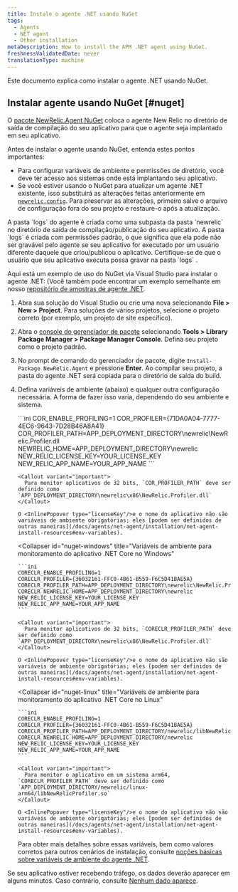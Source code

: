 ```yaml
---
title: Instale o agente .NET usando NuGet
tags:
  - Agents
  - NET agent
  - Other installation
metaDescription: How to install the APM .NET agent using NuGet.
freshnessValidatedDate: never
translationType: machine
---
```


Este documento explica como instalar o agente .NET usando NuGet.

## Instalar agente usando NuGet [#nuget]

O [pacote NewRelic.Agent NuGet](https://www.nuget.org/packages/NewRelic.Agent) coloca o agente New Relic no diretório de saída de compilação do seu aplicativo para que o agente seja implantado em seu aplicativo.

Antes de instalar o agente usando NuGet, entenda estes pontos importantes:

* Para configurar variáveis de ambiente e permissões de diretório, você deve ter acesso aos sistemas onde está implantando seu aplicativo.
* Se você estiver usando o NuGet para atualizar um agente .NET existente, isso substituirá as alterações feitas anteriormente em [`newrelic.config`](/docs/agents/net-agent/configuration/net-agent-configuration). Para preservar as alterações, primeiro salve o arquivo de configuração fora do seu projeto e restaure-o após a atualização.

<Callout variant="important">
  A pasta `logs` do agente é criada como uma subpasta da pasta `newrelic` no diretório de saída de compilação/publicação do seu aplicativo. A pasta `logs` é criada com permissões padrão, o que significa que ela pode não ser gravável pelo agente se seu aplicativo for executado por um usuário diferente daquele que criou/publicou o aplicativo. Certifique-se de que o usuário que seu aplicativo executa possa gravar na pasta `logs` .
</Callout>

Aqui está um exemplo de uso do NuGet via Visual Studio para instalar o agente .NET: (Você também pode encontrar um exemplo semelhante em nosso [repositório de amostras de agente .NET](https://github.com/newrelic/newrelic-dotnet-examples/tree/main/elastic-beanstalk).

1. Abra sua solução do Visual Studio ou crie uma nova selecionando <DoNotTranslate>**File > New > Project**</DoNotTranslate>. Para soluções de vários projetos, selecione o projeto correto (por exemplo, um projeto de site específico).

2. Abra o [console do gerenciador de pacote](https://docs.microsoft.com/en-us/nuget/tools/package-manager-console) selecionando <DoNotTranslate>**Tools > Library Package Manager > Package Manager Console**</DoNotTranslate>. Defina seu projeto como o projeto padrão.

3. No prompt de comando do gerenciador de pacote, digite `Install-Package NewRelic.Agent` e pressione <DoNotTranslate>**Enter**</DoNotTranslate>. Ao compilar seu projeto, a pasta do agente .NET será copiada para o diretório de saída do build.

4. Defina variáveis de ambiente (abaixo) e qualquer outra configuração necessária. A forma de fazer isso varia, dependendo do seu ambiente e sistema.

   <CollapserGroup>
     <Collapser
       id="nuget-framework"
       title="Variáveis de ambiente para monitoramento do aplicativo .NET framework"
     >
       ```ini
       COR_ENABLE_PROFILING=1
       COR_PROFILER={71DA0A04-7777-4EC6-9643-7D28B46A8A41}
       COR_PROFILER_PATH=APP_DEPLOYMENT_DIRECTORY\newrelic\NewRelic.Profiler.dll
       NEWRELIC_HOME=APP_DEPLOYMENT_DIRECTORY\newrelic
       NEW_RELIC_LICENSE_KEY=YOUR_LICENSE_KEY
       NEW_RELIC_APP_NAME=YOUR_APP_NAME
       ```

       <Callout variant="important">
         Para monitor aplicativos de 32 bits, `COR_PROFILER_PATH` deve ser definido como `APP_DEPLOYMENT_DIRECTORY\newrelic\x86\NewRelic.Profiler.dll`
       </Callout>

       O <InlinePopover type="licenseKey"/>e o nome do aplicativo não são variáveis de ambiente obrigatórias; eles [podem ser definidos de outras maneiras](/docs/agents/net-agent/installation/net-agent-install-resources#env-variables).
     </Collapser>

     <Collapser
       id="nuget-windows"
       title="Variáveis de ambiente para monitoramento do aplicativo .NET Core no Windows"
     >
       ```ini
       CORECLR_ENABLE_PROFILING=1
       CORECLR_PROFILER={36032161-FFC0-4B61-B559-F6C5D41BAE5A}
       CORECLR_PROFILER_PATH=APP_DEPLOYMENT_DIRECTORY\newrelic\NewRelic.Profiler.dll
       CORECLR_NEWRELIC_HOME=APP_DEPLOYMENT_DIRECTORY\newrelic
       NEW_RELIC_LICENSE_KEY=YOUR_LICENSE_KEY
       NEW_RELIC_APP_NAME=YOUR_APP_NAME
       ```

       <Callout variant="important">
         Para monitor aplicativos de 32 bits, `CORECLR_PROFILER_PATH` deve ser definido como `APP_DEPLOYMENT_DIRECTORY\newrelic\x86\NewRelic.Profiler.dll`
       </Callout>

       O <InlinePopover type="licenseKey"/>e o nome do aplicativo não são variáveis de ambiente obrigatórias; eles [podem ser definidos de outras maneiras](/docs/agents/net-agent/installation/net-agent-install-resources#env-variables).
     </Collapser>

     <Collapser
       id="nuget-linux"
       title="Variáveis de ambiente para monitoramento do aplicativo .NET Core no Linux"
     >
       ```ini
       CORECLR_ENABLE_PROFILING=1
       CORECLR_PROFILER={36032161-FFC0-4B61-B559-F6C5D41BAE5A}
       CORECLR_PROFILER_PATH=APP_DEPLOYMENT_DIRECTORY/newrelic/libNewRelicProfiler.so
       CORECLR_NEWRELIC_HOME=APP_DEPLOYMENT_DIRECTORY/newrelic
       NEW_RELIC_LICENSE_KEY=YOUR_LICENSE_KEY
       NEW_RELIC_APP_NAME=YOUR_APP_NAME
       ```

       <Callout variant="important">
         Para monitor o aplicativo em um sistema arm64, `CORECLR_PROFILER_PATH` deve ser definido como `APP_DEPLOYMENT_DIRECTORY/newrelic/linux-arm64/libNewRelicProfiler.so`
       </Callout>

       O <InlinePopover type="licenseKey"/>e o nome do aplicativo não são variáveis de ambiente obrigatórias; eles [podem ser definidos de outras maneiras](/docs/agents/net-agent/installation/net-agent-install-resources#env-variables).
     </Collapser>
   </CollapserGroup>

   Para obter mais detalhes sobre essas variáveis, bem como valores corretos para outros cenários de instalação, consulte [noções básicas sobre variáveis de ambiente do agente .NET](/docs/apm/agents/net-agent/other-installation/understanding-net-agent-environment-variables/).

Se seu aplicativo estiver recebendo tráfego, os dados deverão aparecer em alguns minutos. Caso contrário, consulte [Nenhum dado aparece](/docs/agents/net-agent/troubleshooting/no-data-appears-net).

<InstallFeedback/>